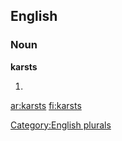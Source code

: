 ==English==

===Noun===
'''karsts'''

# {{plural of|[[karst]]}}

[[Category:English plurals]]

[[ar:karsts]]
[[fi:karsts]]